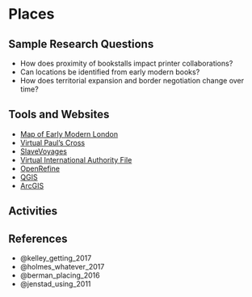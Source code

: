 # Places

## Sample Research Questions

- How does proximity of bookstalls impact printer collaborations?
- Can locations be identified from early modern books?
- How does territorial expansion and border negotiation change over time?

## Tools and Websites

- [Map of Early Modern London](https://mapoflondon.uvic.ca/)
- [Virtual Paul's Cross](https://vpcross.chass.ncsu.edu/)
- [SlaveVoyages](https://www.slavevoyages.org/)
- [Virtual International Authority File](https://viaf.org/en)
- [OpenRefine](https://viaf.org/en)
- [QGIS](https://qgis.org/)
- [ArcGIS](https://www.arcgis.com/index.html)

## Activities

## References

- @kelley_getting_2017
- @holmes_whatever_2017
- @berman_placing_2016
- @jenstad_using_2011